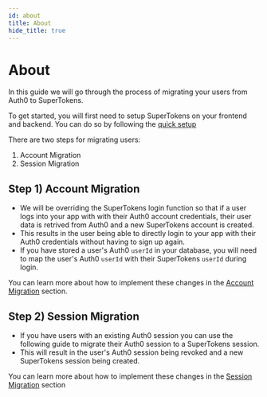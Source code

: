 ```yaml
---
id: about
title: About
hide_title: true
---
```


# About

In this guide we will go through the process of migrating your users from Auth0 to SuperTokens.

To get started, you will first need to setup SuperTokens on your frontend and backend. You can do so by following the [quick setup](/docs/thirdparty/quick-setup/frontend)

There are two steps for migrating users:

1. Account Migration
2. Session Migration


## Step 1) Account Migration

- We will be overriding the SuperTokens login function so that if a user logs into your app with with their Auth0 account credentials, their user data is retrived from Auth0 and a new SuperTokens account is created.
- This results in the user being able to directly login to your app with their Auth0 credentials without having to sign up again.
- If you have stored a user's Auth0 `userId` in your database, you will need to map the user's Auth0 `userId` with their SuperTokens `userId` during login.

You can learn more about how to implement these changes in the [Account Migration](./account-migration/modifications-to-login) section.

## Step 2) Session Migration
- If you have users with an existing Auth0 session you can use the following guide to migrate their Auth0 session to a SuperTokens session.
- This will result in the user's Auth0 session being revoked and a new SuperTokens session being created.

You can learn more about how to implement these changes in the [Session Migration](./session-migration) section